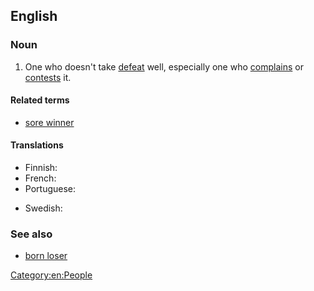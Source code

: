 ==English==

===Noun===
{{en-noun|head=[[sore]] [[loser]]}}

# {{context|informal}} One who doesn't take [[defeat]] well, especially one who [[complain]]s or [[contest]]s it.

====Related terms====
* [[sore winner]]

====Translations====
{{trans-top|who doesn't take defeat well, especially one who complains or contests it}}
* Finnish: {{t-|fi|huono häviäjä}}
* French: {{t+|fr|mauvais perdant}}
* Portuguese: {{t-|pt|mau perdedor}}
{{trans-mid}}
* Swedish: {{t-|sv|dålig förlorare}}
{{trans-bottom}}

===See also===
* [[born loser]]

[[Category:en:People]]